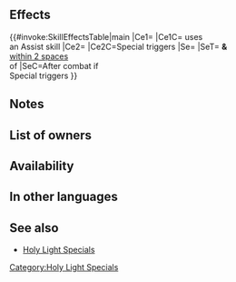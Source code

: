 {{Special
|tagid=SID_輝映の聖光
|intID=4030
|exclusive=0
|canUseWeapon={{WeaponList|Colorless Staff}}
|canUseMove={{MoveList|All}}
|cost=500
|cooldown=3
|effect=If an Assist skill is used, unit's Special cooldown count does not go down. When Special triggers, boosts damage by 45% of foe's Res (calculates damage from staff after combat damage is added). If this Special is triggered during combat, after combat, inflicts status on target and foes within 2 spaces of target preventing counterattacks through their next actions.
|required=Miracle
|properties=random_owner,offensive_special
}}
==Effects==
{{#invoke:SkillEffectsTable|main
|Ce1={{Eft|No Special cooldown charge}}
|Ce1C={{Tgt|Unit}} uses<br>an Assist skill
|Ce2={{Eft|Damage Boost|45% of {{Tgt|Foe}}'s Res}}
|Ce2C=Special triggers
|Se={{SEt|Counterattacks disrupted}}
|SeT={{Tgt|Target Foe}} '''&''' {{Tgt|Foes}}<br>[[within 2 spaces]]<br>of {{Tgt|Target Foe}}
|SeC=After combat if<br>Special triggers
}}
==Notes==
{{DamageBoost}}
{{After combat note}}
{{Counterattacks disrupted}}
==List of owners==
{{Skill Hero List}}
{{NoInheritHeroes}}
==Availability==
{{PassiveFocusList}}
{{PassiveDistributionList}}
{{PassiveCombatManualList}}
==In other languages==
{{OtherLanguages
|japanese=輝映の聖光
|japaneseNotes=<i>Shining Holy Light</i>
|german=Glitzerndes Licht
|spanishEU=Luz reluciente
|spanishLA=Luz reluciente
|french=Éclat de lumière
|italian=Scintillio
|chineseTW=輝映的聖光
|portuguese=Brilho de luz
}}

==See also==
{{See also skills|cond=Description LIKE '%deals damage =%\% of foe_s Res%' OR Description LIKE '%boosts damage by %\% of foe_s Res%'}}
* [[Holy Light Specials]]
{{Specials Navbox}}
[[Category:Holy Light Specials]]